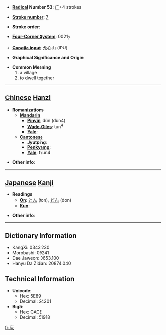 * '''[[Wiktionary:Chinese radical index| Radical]] Number 53''': [[Wiktionary:Chinese radical index 广|广]]+4 strokes

* '''[[Wiktionary:Chinese total strokes index|Stroke number]]''': [[Wiktionary:Chinese total strokes index 7|7]]

* '''Stroke order''': 

* '''[[Wiktionary:Chinese four corner index|Four-Corner System]]''': 0021<sub>7</sub>

* '''[[Wiktionary:Chinese Cangjie index|Cangjie input]]''': 戈心山 (IPU)

* '''Graphical Significance and Origin''': 

* '''Common Meaning'''
*#a village
*# to dwell together


----

== [[Chinese]] [[Hanzi]] ==

* '''Romanizations'''
** '''[[Mandarin]]'''
*** '''[[Pinyin]]''': dùn (dun4)
*** '''[[Wade-Giles]]''': tun<sup>4</sup>
*** '''[[Yale]]''': 
** '''[[Cantonese]]'''
*** '''[[Jyutping]]''':
*** '''[[Penkyamp]]''': 
*** '''[[Yale]]''': tyun4

* '''Other info''': 

----

== [[Japanese]] [[Kanji]] ==

* '''Readings'''
** '''[[On]]''': [[とん]] (ton), [[どん]] (don)
** '''[[Kun]]''': 

* '''Other info''':  

----

== Dictionary Information ==

* KangXi: 0343.230
* Morobashi: 09241
* Dae Jaweon: 0653.100
* Hanyu Da Zidian: 20874.040

== Technical Information ==

* '''Unicode''':
** Hex: 5E89
** Decimal: 24201
* '''Big5''':
** Hex: CACE
** Decimal: 51918

[[fr:庉]]